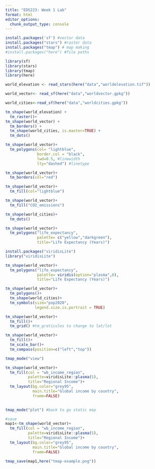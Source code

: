 ```yaml
---
title: "EDS223: Week 1 Lab"
format: html
editor_options: 
  chunk_output_type: console
---
```


```r
install.packages('sf') #vector data
install.packages("stars") #raster data
install.packages("tmap") # map making
#install.packages("here") #file paths
```

```r
library(sf)
library(stars)
library(tmap)
library(here)
```

```r
world_elevation <- read_stars(here("data","worldelevation.tif"))

world_vector<- read_sf(here("data","worldvector.gpkg"))

world_cities<-read_sf(here("data","worldcities.gpkg"))

```


```r
tm_shape(world_elevation) + 
  tm_raster()+
tm_shape(world_vector) + 
  tm_borders() + 
  tm_shape(world_cities, is.master=TRUE) +
  tm_dots() 
```

```r
tm_shape(world_vector)+
  tm_polygons(col= "lightblue",
              border.col = "black",
              lwd=0.5, #linewidth
              lty="dashed") #linetype
```
```r
tm_shape(world_vector)+
  tm_borders(col="red")
```
```r
tm_shape(world_vector)+
  tm_fill(col="lightblue")
```

```r
tm_shape(world_vector)+
  tm_fill("CO2_emissions")
```

```r
tm_shape(world_cities)+
  tm_dots()
```

```r
tm_shape(world_vector)+
  tm_polygons("life_expectancy",
              palette= c("yellow","darkgreen"),
              title="Life Expectancy (Years)")
```

```r
install.packages("viridisLite")
library("viridisLite")
```

```r
tm_shape(world_vector)+
  tm_polygons("life_expectancy",
              palette= viridis(option="plasma",8),
              title="Life Expectancy (Years)")
```

```r
tm_shape(world_vector)+
  tm_polygons()+
  tm_shape(world_cities)+
  tm_symbols(size="pop2020",
             legend.size.is.portrait = TRUE)
```

```r
tm_shape(world_vector)+
  tm_fill()+
  tm_grid() #tm_graticules to change to lat/lot
```

```r
tm_shape(world_vector)+
  tm_fill()+
  tm_scale_bar()+
  tm_compass(position=c("left","top"))
```

```r
tmap_mode("view")

tm_shape(world_vector)+
  tm_fill(col = "wb_income_region",
          palette=viridisLite::plasma(5),
          title="Regional Income")+
  tm_layout(bg.color="grey95",
            main.title="Global income by country",
            frame=FALSE)
  
```

```r
tmap_mode("plot") #back to go static map

#save
map1<-tm_shape(world_vector)+
  tm_fill(col = "wb_income_region",
          palette=viridisLite::plasma(5),
          title="Regional Income")+
  tm_layout(bg.color="grey95",
            main.title="Global income by country",
            frame=FALSE)

tmap_save(map1,here("tmap-example.png"))
```


